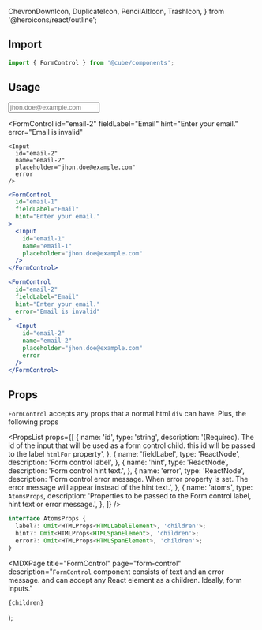   ChevronDownIcon,
  DuplicateIcon,
  PencilAltIcon,
  TrashIcon,
} from '@heroicons/react/outline';



<Head>
  <title>FormControl - Cube</title>
  <meta
    name="description"
    content="`FormControl` component consists of label, hint and can accept any React element as a children. Ideally, form inputs."
  />
</Head>

## Import

```jsx
import { FormControl } from '@cube/components';
```

## Usage

<Example>
  <FormControl
    id="email-1"
    fieldLabel="Email"
    hint="Enter your email."
  >
    <Input
      id="email-1"
      name="email-1"
      placeholder="jhon.doe@example.com"
    />
  </FormControl>

  <FormControl
    id="email-2"
    fieldLabel="Email"
    hint="Enter your email."
    error="Email is invalid"
  >
    <Input
      id="email-2"
      name="email-2"
      placeholder="jhon.doe@example.com"
      error
    />
  </FormControl>
</Example>

```jsx
<FormControl
  id="email-1"
  fieldLabel="Email"
  hint="Enter your email."
>
  <Input
    id="email-1"
    name="email-1"
    placeholder="jhon.doe@example.com"
  />
</FormControl>

<FormControl
  id="email-2"
  fieldLabel="Email"
  hint="Enter your email."
  error="Email is invalid"
>
  <Input
    id="email-2"
    name="email-2"
    placeholder="jhon.doe@example.com"
    error
  />
</FormControl>
```

## Props

`FormControl` accepts any props that a normal html `div` can have. Plus, the following props

<PropsList
  props={[
    {
      name: 'id',
      type: 'string',
      description:
        '(Required). The id of the input that will be used as a form control child. this id will be passed to the label `htmlFor` property',
    },
    {
      name: 'fieldLabel',
      type: 'ReactNode',
      description: 'Form control label',
    },
    {
      name: 'hint',
      type: 'ReactNode',
      description: 'Form control hint text.',
    },
    {
      name: 'error',
      type: 'ReactNode',
      description:
        'Form control error message. When error property is set. The error message will appear instead of the hint text.',
    },
    {
      name: 'atoms',
      type: `AtomsProps`,
      description:
        'Properties to be passed to the Form control label, hint text or error message.',
    },
  ]}
/>

```ts
interface AtomsProps {
  label?: Omit<HTMLProps<HTMLLabelElement>, 'children'>;
  hint?: Omit<HTMLProps<HTMLSpanElement>, 'children'>;
  error?: Omit<HTMLProps<HTMLSpanElement>, 'children'>;
}
```

  <MDXPage
    title="FormControl"
    page="form-control"
    description="`FormControl` component consists of text and an error message. and can accept any React element as a children. Ideally, form inputs."
  >
    {children}
  </MDXPage>
);
